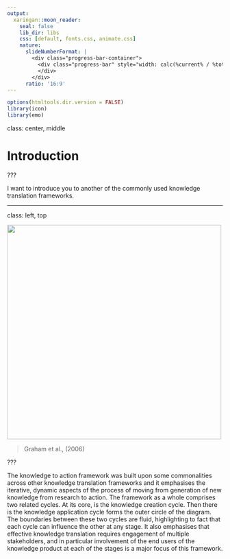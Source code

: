 ```yaml
---
output:
  xaringan::moon_reader:
    seal: false
    lib_dir: libs
    css: [default, fonts.css, animate.css]
    nature:
      slideNumberFormat: |
        <div class="progress-bar-container">
          <div class="progress-bar" style="width: calc(%current% / %total% * 100%);">
          </div>
        </div>
      ratio: '16:9'
---
```


```r
options(htmltools.dir.version = FALSE)
library(icon)
library(emo)
```

class:  center, middle

# Introduction

???

I want to introduce you to another of the commonly used knowledge translation frameworks.

---

class:  left, top

<img src="KTA.png" height="500px" width="500px">

>Graham et al., (2006)


???

The knowledge to action framework was built upon some commonalities across other knowledge translation frameworks and it emphasises the iterative, dynamic aspects of the process of moving from generation of new knowledge from research to action. The framework as a whole comprises two related cycles. At its core, is the knowledge creation cycle.  Then there is the knowledge application cycle forms the outer circle of the diagram. The boundaries between these two cycles are fluid, highlighting to fact that each cycle can influence the other at any stage. It also emphasises that effective knowledge translation requires engagement of multiple stakeholders, and in particular involvement of the end users of the knowledge product at each of the stages is a major focus of this framework. 




